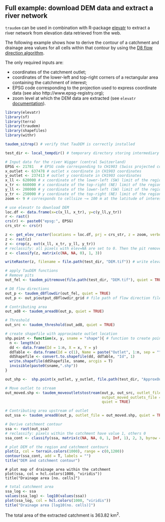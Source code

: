 ## Full example: download DEM data and extract a river network

`traudem` can be used in combination with R-package [elevatr](https://cran.r-project.org/web/packages/elevatr/index.html) to extract a river network from elevation data retrieved from the web. 

The following example shows how to derive the contour of a catchment and drainage area values for all cells within that contour by using the [D8 flow direction algorithm](https://hydrology.usu.edu/taudem/taudem5/help53/D8FlowDirections.html).

The only required inputs are:

- coordinates of the catchment outlet;
- coordinates of the lower-left and top-right corners of a rectangular area containing the catchment of interest;
- EPSG code corresponding to the projection used to express coordinate data (see also http://www.epsg-registry.org);
- zoom level at which the DEM data are extracted (see `elevatr` [documentation](https://cran.r-project.org/web/packages/elevatr/vignettes/introduction_to_elevatr.html)).

```r
library(elevatr)
library(sf)
library(terra)
library(traudem)
library(shapefiles)
library(withr)

taudem_sitrep() # verify that TauDEM is correctly installed 

test_dir <- local_tempdir() # temporary directory storing intermediary files created by TauDEM

# Input data for the river Wigger (central Switzerland)
EPSG <- 21781	# EPSG code corresponding to CH1903 (Swiss projected coordinate system) 
x_outlet <- 637478 # outlet x coordinate in CH1903 coordinates
y_outlet <- 237413 # outlet y coordinate in CH1903 coordinates
x_ll <- 620000 # x coordinate of the lower-left (SW) limit of the region
x_tr <- 660000 # x coordinate of the top-right (NE) limit of the region	
y_ll <- 200000 # y coordinate of the lower-left (SW) limit of the region	
y_tr <- 250000 # y coordinate of the top-right (NE) limit of the region
zoom <- 9 # corresponds to cellsize ~= 100 m at the latitude of interest

# use elevatr to download DEM 
loc.df <- data.frame(x=c(x_ll, x_tr), y=c(y_ll,y_tr))
r <- rast()
crs(r) <- paste0("epsg:", EPSG)
crs_str <- crs(r)

z <- get_elev_raster(locations = loc.df, prj = crs_str, z = zoom, verbose = F) 
z <- rast(z)
z <- crop(z, ext(x_ll, x_tr, y_ll, y_tr))
# reclassify: all pixels with elev=NA are set to 0. Then the pit remove algorithm will take care of them
z <- classify(z, matrix(c(NA, NA, 0), 1, 3)) 

writeRaster(z, filename = file.path(test_dir, "DEM.tif")) # write elevation raster to temporary directory

# apply TauDEM functions
# Remove pits
out_fel <- taudem_pitremove(file.path(test_dir, "DEM.tif"), quiet = TRUE)

# D8 flow directions
out_p <- taudem_d8flowdir(out_fel, quiet = TRUE)
out_p <- out_p$output_d8flowdir_grid # file path of flow direction file

# Contributing area
out_ad8 <- taudem_aread8(out_p, quiet = TRUE)

# Threshold
out_src <- taudem_threshold(out_ad8, quiet = TRUE)

# create shapefile with approximate outlet location
shp.point <- function(x, y, sname = "shape"){ # function to create point shapefile given coordinates 
  n <- length(x)
  dd <- data.frame(Id = 1:n, X = x, Y = y)
  ddTable <- data.frame(Id = c(1), Name = paste("Outlet", 1:n, sep = ""))
  ddShapefile <- convert.to.shapefile(dd, ddTable, "Id", 1)
  write.shapefile(ddShapefile, sname, arcgis = T)
  invisible(paste0(sname,".shp"))
}

out_shp <-  shp.point(x_outlet, y_outlet, file.path(test_dir, "ApproxOutlet"))

# Move outlet to stream
out_moved.shp <- taudem_moveoutletstostream(out_p, out_src, outlet_file = out_shp, 
                                            output_moved_outlets_file = file.path(test_dir, "Outlet.shp"), 
                                            quiet = TRUE)

# Contributing area upstream of outlet
out_ssa <- taudem_aread8(out_p, outlet_file = out_moved.shp, quiet = TRUE)

# Derive catchment contour
ssa <- rast(out_ssa)
# reclassify: pixels within the catchment have value 1, others 0
ssa_cont <- classify(ssa, matrix(c(NA, NA, 0, 1, Inf, 1), 2, 3, byrow = T)) 

# plot DEM of the region and catchment contours
plot(z, col = terrain.colors(1000), range = c(0,1200))
contour(ssa_cont, add = T, labels = "") 
title("DEM and catchment contour")
```


```
# plot map of drainage area within the catchment
plot(ssa, col = hcl.colors(1000, "viridis"))
title("Drainage area [no. cells]")
```


```r
# total catchment area 
ssa_log <- ssa
values(ssa_log) <- log10(values(ssa))
plot(ssa_log, col = hcl.colors(1000, "viridis"))
title("Drainage area [log10(no. cells)]")

```
The total area of the extracted catchment is 363.82 km^2^.
